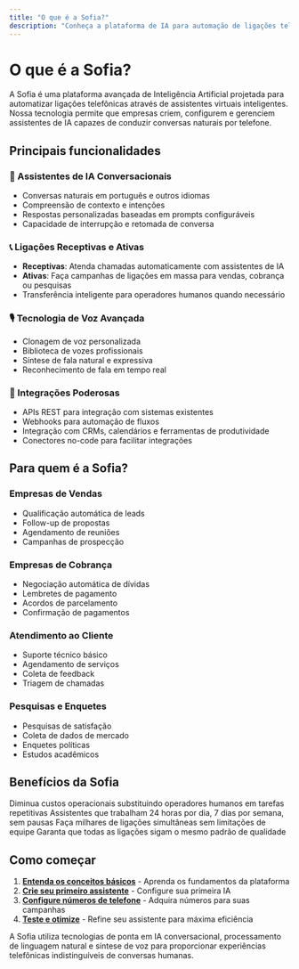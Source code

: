 ```yaml
---
title: "O que é a Sofia?"
description: "Conheça a plataforma de IA para automação de ligações telefônicas"
---
```


# O que é a Sofia?

A Sofia é uma plataforma avançada de Inteligência Artificial projetada para automatizar ligações telefônicas através de assistentes virtuais inteligentes. Nossa tecnologia permite que empresas criem, configurem e gerenciem assistentes de IA capazes de conduzir conversas naturais por telefone.

## Principais funcionalidades

### 🤖 Assistentes de IA Conversacionais
- Conversas naturais em português e outros idiomas
- Compreensão de contexto e intenções
- Respostas personalizadas baseadas em prompts configuráveis
- Capacidade de interrupção e retomada de conversa

### 📞 Ligações Receptivas e Ativas
- **Receptivas**: Atenda chamadas automaticamente com assistentes de IA
- **Ativas**: Faça campanhas de ligações em massa para vendas, cobrança ou pesquisas
- Transferência inteligente para operadores humanos quando necessário

### 🎙️ Tecnologia de Voz Avançada
- Clonagem de voz personalizada
- Biblioteca de vozes profissionais
- Síntese de fala natural e expressiva
- Reconhecimento de fala em tempo real

### 🔗 Integrações Poderosas
- APIs REST para integração com sistemas existentes
- Webhooks para automação de fluxos
- Integração com CRMs, calendários e ferramentas de produtividade
- Conectores no-code para facilitar integrações

## Para quem é a Sofia?

### Empresas de Vendas
- Qualificação automática de leads
- Follow-up de propostas
- Agendamento de reuniões
- Campanhas de prospecção

### Empresas de Cobrança
- Negociação automática de dívidas
- Lembretes de pagamento
- Acordos de parcelamento
- Confirmação de pagamentos

### Atendimento ao Cliente
- Suporte técnico básico
- Agendamento de serviços
- Coleta de feedback
- Triagem de chamadas

### Pesquisas e Enquetes
- Pesquisas de satisfação
- Coleta de dados de mercado
- Enquetes políticas
- Estudos acadêmicos

## Benefícios da Sofia

<CardGroup cols={2}>
  <Card title="Redução de Custos" icon="dollar-sign">
    Diminua custos operacionais substituindo operadores humanos em tarefas repetitivas
  </Card>
  <Card title="Disponibilidade 24/7" icon="clock">
    Assistentes que trabalham 24 horas por dia, 7 dias por semana, sem pausas
  </Card>
  <Card title="Escalabilidade" icon="chart-line">
    Faça milhares de ligações simultâneas sem limitações de equipe
  </Card>
  <Card title="Consistência" icon="check-circle">
    Garanta que todas as ligações sigam o mesmo padrão de qualidade
  </Card>
</CardGroup>

## Como começar

1. **[Entenda os conceitos básicos](/getting-started/core-concepts)** - Aprenda os fundamentos da plataforma
2. **[Crie seu primeiro assistente](/ai-assistants/creating-and-editing)** - Configure sua primeira IA
3. **[Configure números de telefone](/phone-numbers/purchasing-and-managing)** - Adquira números para suas campanhas
4. **[Teste e otimize](/ai-assistants/testing)** - Refine seu assistente para máxima eficiência

<Note>
  A Sofia utiliza tecnologias de ponta em IA conversacional, processamento de linguagem natural e síntese de voz para proporcionar experiências telefônicas indistinguíveis de conversas humanas.
</Note>